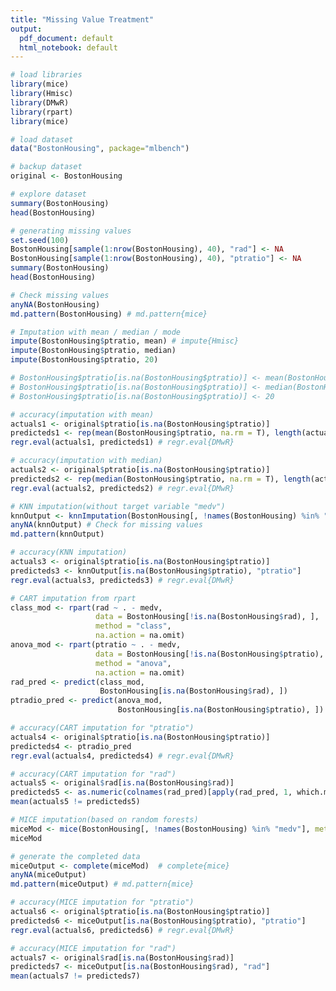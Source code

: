 ```yaml
---
title: "Missing Value Treatment"
output:
  pdf_document: default
  html_notebook: default
---
```


```r
# load libraries
library(mice)
library(Hmisc)
library(DMwR)
library(rpart)
library(mice)
```

```r
# load dataset
data("BostonHousing", package="mlbench")
```

```r
# backup dataset
original <- BostonHousing 
```

```r
# explore dataset
summary(BostonHousing)
head(BostonHousing)
```

```r
# generating missing values
set.seed(100)
BostonHousing[sample(1:nrow(BostonHousing), 40), "rad"] <- NA
BostonHousing[sample(1:nrow(BostonHousing), 40), "ptratio"] <- NA
summary(BostonHousing)
head(BostonHousing)
```

```r
# Check missing values
anyNA(BostonHousing)
md.pattern(BostonHousing) # md.pattern{mice}
```

```r
# Imputation with mean / median / mode
impute(BostonHousing$ptratio, mean) # impute{Hmisc}
impute(BostonHousing$ptratio, median)
impute(BostonHousing$ptratio, 20)
```

```r
# BostonHousing$ptratio[is.na(BostonHousing$ptratio)] <- mean(BostonHousing$ptratio, na.rm = T)
# BostonHousing$ptratio[is.na(BostonHousing$ptratio)] <- median(BostonHousing$ptratio, na.rm = T)
# BostonHousing$ptratio[is.na(BostonHousing$ptratio)] <- 20
```

```r
# accuracy(imputation with mean)
actuals1 <- original$ptratio[is.na(BostonHousing$ptratio)]
predicteds1 <- rep(mean(BostonHousing$ptratio, na.rm = T), length(actuals))
regr.eval(actuals1, predicteds1) # regr.eval{DMwR}
```

```r
# accuracy(imputation with median)
actuals2 <- original$ptratio[is.na(BostonHousing$ptratio)]
predicteds2 <- rep(median(BostonHousing$ptratio, na.rm = T), length(actuals))
regr.eval(actuals2, predicteds2) # regr.eval{DMwR}
```

```r
# KNN imputation(without target variable "medv")
knnOutput <- knnImputation(BostonHousing[, !names(BostonHousing) %in% "medv"]) # knnImputation {DMwR}
anyNA(knnOutput) # Check for missing values
md.pattern(knnOutput)
```

```r
# accuracy(KNN imputation)
actuals3 <- original$ptratio[is.na(BostonHousing$ptratio)]
predicteds3 <- knnOutput[is.na(BostonHousing$ptratio), "ptratio"]
regr.eval(actuals3, predicteds3) # regr.eval{DMwR}
```

```r
# CART imputation from rpart
class_mod <- rpart(rad ~ . - medv, 
                   data = BostonHousing[!is.na(BostonHousing$rad), ], 
                   method = "class", 
                   na.action = na.omit)
anova_mod <- rpart(ptratio ~ . - medv, 
                   data = BostonHousing[!is.na(BostonHousing$ptratio), ], 
                   method = "anova", 
                   na.action = na.omit)
rad_pred <- predict(class_mod,
                    BostonHousing[is.na(BostonHousing$rad), ])
ptradio_pred <- predict(anova_mod,
                        BostonHousing[is.na(BostonHousing$ptratio), ])
```

```r
# accuracy(CART imputation for "ptratio")
actuals4 <- original$ptratio[is.na(BostonHousing$ptratio)]
predicteds4 <- ptradio_pred
regr.eval(actuals4, predicteds4) # regr.eval{DMwR}
```

```r
# accuracy(CART imputation for "rad")
actuals5 <- original$rad[is.na(BostonHousing$rad)]
predicteds5 <- as.numeric(colnames(rad_pred)[apply(rad_pred, 1, which.max)])
mean(actuals5 != predicteds5)
```

```r
# MICE imputation(based on random forests)
miceMod <- mice(BostonHousing[, !names(BostonHousing) %in% "medv"], method="rf") # mice{mice}
miceMod
```

```r
# generate the completed data
miceOutput <- complete(miceMod)  # complete{mice}
anyNA(miceOutput)
md.pattern(miceOutput) # md.pattern{mice}
```

```r
# accuracy(MICE imputation for "ptratio")
actuals6 <- original$ptratio[is.na(BostonHousing$ptratio)]
predicteds6 <- miceOutput[is.na(BostonHousing$ptratio), "ptratio"]
regr.eval(actuals6, predicteds6) # regr.eval{DMwR}
```

```r
# accuracy(MICE imputation for "rad")
actuals7 <- original$rad[is.na(BostonHousing$rad)]
predicteds7 <- miceOutput[is.na(BostonHousing$rad), "rad"]
mean(actuals7 != predicteds7) 
```

```r

```

